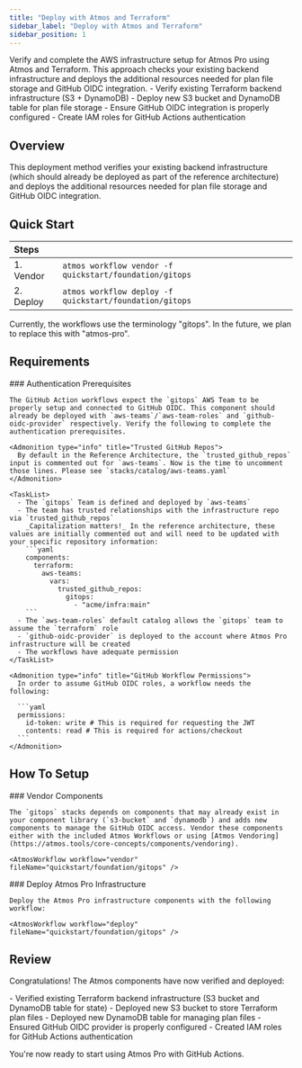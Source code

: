 ```yaml
---
title: "Deploy with Atmos and Terraform"
sidebar_label: "Deploy with Atmos and Terraform"
sidebar_position: 1
---
```


<Intro>
  Verify and complete the AWS infrastructure setup for Atmos Pro using Atmos and Terraform. This approach checks your existing backend infrastructure and deploys the additional resources needed for plan file storage and GitHub OIDC integration.
</Intro>

<KeyPoints>
  - Verify existing Terraform backend infrastructure (S3 + DynamoDB)
  - Deploy new S3 bucket and DynamoDB table for plan file storage
  - Ensure GitHub OIDC integration is properly configured
  - Create IAM roles for GitHub Actions authentication
</KeyPoints>

## Overview

This deployment method verifies your existing backend infrastructure (which should already be deployed as part of the reference architecture) and deploys the additional resources needed for plan file storage and GitHub OIDC integration.

## Quick Start

| Steps     |                                        |
| :-------- | :------------------------------------- |
| 1. Vendor | `atmos workflow vendor -f quickstart/foundation/gitops`   |
| 2. Deploy | `atmos workflow deploy -f quickstart/foundation/gitops` |

<Admonition type="info" title="GitOps Terminology">
  Currently, the workflows use the terminology "gitops". In the future, we plan to replace this with "atmos-pro".
</Admonition>

## Requirements

<Steps>
  <Step>
    ### <StepNumber/> Authentication Prerequisites

    The GitHub Action workflows expect the `gitops` AWS Team to be properly setup and connected to GitHub OIDC. This component should already be deployed with `aws-teams`/`aws-team-roles` and `github-oidc-provider` respectively. Verify the following to complete the authentication prerequisites.

    <Admonition type="info" title="Trusted GitHub Repos">
      By default in the Reference Architecture, the `trusted_github_repos` input is commented out for `aws-teams`. Now is the time to uncomment those lines. Please see `stacks/catalog/aws-teams.yaml`
    </Admonition>

    <TaskList>
      - The `gitops` Team is defined and deployed by `aws-teams`
      - The team has trusted relationships with the infrastructure repo via `trusted_github_repos`
        _Capitalization matters!_ In the reference architecture, these values are initially commented out and will need to be updated with your specific repository information:
        ```yaml
        components:
          terraform:
            aws-teams:
              vars:
                trusted_github_repos:
                  gitops:
                    - "acme/infra:main"
        ```
      - The `aws-team-roles` default catalog allows the `gitops` team to assume the `terraform` role
      - `github-oidc-provider` is deployed to the account where Atmos Pro infrastructure will be created
      - The workflows have adequate permission
    </TaskList>

    <Admonition type="info" title="GitHub Workflow Permissions">
      In order to assume GitHub OIDC roles, a workflow needs the following:

      ```yaml
      permissions:
        id-token: write # This is required for requesting the JWT
        contents: read # This is required for actions/checkout
      ```
    </Admonition>
  </Step>
</Steps>

## How To Setup

<Steps>
  <Step>
    ### <StepNumber/> Vendor Components

    The `gitops` stacks depends on components that may already exist in your component library (`s3-bucket` and `dynamodb`) and adds new components to manage the GitHub OIDC access. Vendor these components either with the included Atmos Workflows or using [Atmos Vendoring](https://atmos.tools/core-concepts/components/vendoring).

    <AtmosWorkflow workflow="vendor" fileName="quickstart/foundation/gitops" />
  </Step>

  <Step>
    ### <StepNumber/> Deploy Atmos Pro Infrastructure

    Deploy the Atmos Pro infrastructure components with the following workflow:

    <AtmosWorkflow workflow="deploy" fileName="quickstart/foundation/gitops" />
  </Step>
</Steps>

## Review

Congratulations! The Atmos components have now verified and deployed:

<TaskList>
- Verified existing Terraform backend infrastructure (S3 bucket and DynamoDB table for state)
- Deployed new S3 bucket to store Terraform plan files 
- Deployed new DynamoDB table for managing plan files
- Ensured GitHub OIDC provider is properly configured
- Created IAM roles for GitHub Actions authentication
</TaskList>

You're now ready to start using Atmos Pro with GitHub Actions.